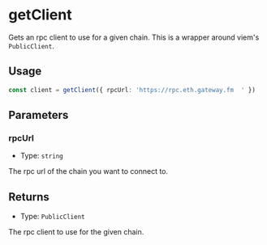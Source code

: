 # getClient

Gets an rpc client to use for a given chain. This is a wrapper around viem's `PublicClient`.

## Usage

```typescript copy
const client = getClient({ rpcUrl: 'https://rpc.eth.gateway.fm	' })
```

## Parameters

### rpcUrl

- Type: `string`

The rpc url of the chain you want to connect to.

## Returns

- Type: `PublicClient`

The rpc client to use for the given chain.
